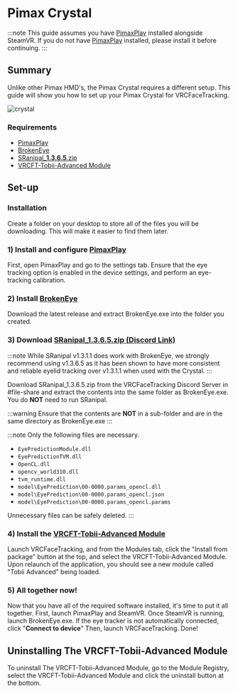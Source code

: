 # Pimax Crystal

:::note
This guide assumes you have [PimaxPlay](https://pimax.com/pages/downloads-manuals) installed alongside SteamVR.
If you do not have [PimaxPlay](https://pimax.com/pages/downloads-manuals)
installed, please install it before continuing.
:::

## Summary

Unlike other Pimax HMD's, the Pimax Crystal requires a different setup. This guide will show you how to set up your Pimax Crystal for VRCFaceTracking.

<div style={{
    width: '50%',
    height: 'auto',
    margin: 'auto',
    display: 'block'
}}>
    <img src={require("../img/pimax/crystal.png").default} alt="crystal" />
</div>

### Requirements
- [PimaxPlay](https://pimax.com/pages/downloads-manuals)
- [BrokenEye](https://github.com/ghostiam/BrokenEye/releases)
- [SRanipal_**1.3.6.5**.zip](https://discord.com/channels/849300336128032789/915075185328152606/1017600042837753906)
- [VRCFT-Tobii-Advanced Module](https://github.com/ghostiam/PimaxCrystalAdvanced/releases/latest)


## Set-up

### Installation
Create a folder on your desktop to store all of the files you will be downloading. This will make it easier to find them later.

### 1) Install and configure [PimaxPlay](https://pimax.com/pages/downloads-manuals)
First, open PimaxPlay and go to the settings tab. Ensure that the eye tracking option is enabled in the device settings, and perform an eye-tracking calibration.

### 2) Install [BrokenEye](https://github.com/ghostiam/BrokenEye/releases)
Download the latest release and extract BrokenEye.exe into the folder you created.

### 3) Download [SRanipal_1.3.6.5.zip (Discord Link)](https://discord.com/channels/849300336128032789/915075185328152606/1017600042837753906)

:::note
While SRanipal v1.3.1.1 does work with BrokenEye, we strongly recommend using v1.3.6.5 as it has been shown to have more consistent and reliable eyelid tracking over v1.3.1.1 when used with the Crystal.
:::

Download SRanipal_1.3.6.5.zip from the VRCFaceTracking Discord Server in #file-share and extract the contents into the same folder as BrokenEye.exe. You do **NOT** need to run SRanipal. 

:::warning
Ensure that the contents are **NOT** in a sub-folder and are in the same directory as BrokenEye.exe
:::

:::note
Only the following files are necessary.
- ``EyePredictionModule.dll ``
- ``EyePredictionTVM.dll ``
- ``OpenCL.dll ``
- ``opencv_world310.dll ``
- ``tvm_runtime.dll ``
- ``model\EyePrediction\00-0000.params_opencl.dll ``
- ``model\EyePrediction\00-0000.params_opencl.json ``
- ``model\EyePrediction\00-0000.params_opencl.params ``

Unnecessary files can be safely deleted.
:::

### 4) Install the [VRCFT-Tobii-Advanced Module](https://github.com/ghostiam/PimaxCrystalAdvanced/releases/latest)
Launch VRCFaceTracking, and from the Modules tab, click the "Install from package" button at the top, and select the VRCFT-Tobii-Advanced Module. Upon relaunch of the application, you should see a new module called "Tobii Advanced" being loaded.

### 5) All together now!
Now that you have all of the required software installed, it's time to put it all together. First, launch PimaxPlay and SteamVR. Once SteamVR is running, launch BrokenEye.exe. If the eye tracker is not automatically connected, click "**Connect to device**" Then, launch VRCFaceTracking. Done!


## Uninstalling The VRCFT-Tobii-Advanced Module

To uninstall The VRCFT-Tobii-Advanced Module, go to the Module Registry, select the VRCFT-Tobii-Advanced Module and click the uninstall button at the bottom.
